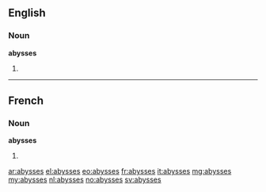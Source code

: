 ==English==

===Noun===
'''abysses'''

# {{plural of|abyss}}

----

==French==

===Noun===
'''abysses''' {{m}}

# {{plural of|abysse|lang=fr}}

[[ar:abysses]]
[[el:abysses]]
[[eo:abysses]]
[[fr:abysses]]
[[it:abysses]]
[[mg:abysses]]
[[my:abysses]]
[[nl:abysses]]
[[no:abysses]]
[[sv:abysses]]